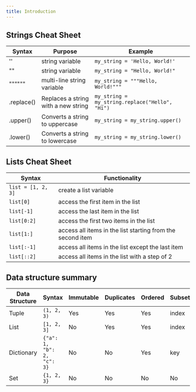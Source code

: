 ```yaml
---
title: Introduction
---
```


## Strings Cheat Sheet

| Syntax     | Purpose                             | Example                                        |
| ---------- | ----------------------------------- | ---------------------------------------------- |
| ''         | string variable                     | `my_string = 'Hello, World!'`                  |
| ""         | string variable                     | `my_string = "Hello, World!"`                  |
| """"""     | multi-line string variable          | `my_string = """Hello, World!"""`              |
| .replace() | Replaces a string with a new string | `my_string = my_string.replace("Hello", "Hi")` |
| .upper()   | Converts a string to uppercase      | `my_string = my_string.upper()`                |
| .lower()   | Converts a string to lowercase      | `my_string = my_string.lower()`                |

## Lists Cheat Sheet

| Syntax             | Functionality                                              |
| ------------------ | ---------------------------------------------------------- |
| `list = [1, 2, 3]` | create a list variable                                     |
| `list[0]`          | access the first item in the list                          |
| `list[-1]`         | access the last item in the list                           |
| `list[0:2]`        | access the first two items in the list                     |
| `list[1:]`         | access all items in the list starting from the second item |
| `list[:-1]`        | access all items in the list except the last item          |
| `list[::2]`        | access all items in the list with a step of 2              |

## Data structure summary

| Data Structure | Syntax                     | Immutable | Duplicates | Ordered | Subset |
| -------------- | -------------------------- | --------- | ---------- | ------- | ------ |
| Tuple          | `(1, 2, 3)`                | Yes       | Yes        | Yes     | index  |
| List           | `[1, 2, 3]`                | No        | Yes        | Yes     | index  |
| Dictionary     | `{"a": 1, "b": 2, "c": 3}` | No        | No         | Yes     | key    |
| Set            | `{1, 2, 3}`                | No        | No         | No      | No     |
